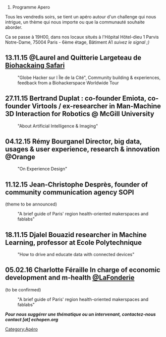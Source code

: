 # Programme Apero

Tous les vendredis soirs, se tient un apéro autour d'un challenge qui nous intrigue, un thème qui nous importe ou que la communauté souhaite aborder. 

Ca se passe à 19H00, dans nos locaux situés à l'Hôpital Hôtel-dieu 1 Parvis Notre-Dame, 75004 Paris - 6ème étage, Bâtiment A1 ''suivez le signal ;)''

== 13.11.15 @Laurel and Quitterie Largeteau de [http://biohackingsafari.com/ Biohackaing Safari] ==

:"Globe Hacker sur l Île de la Cité", Community building & experiences, feedback from a Biohackerspace Worldwide Tour

== 27.11.15 Bertrand Duplat : co-founder Emiota, co-founder Virtools / ex-researcher in Man-Machine 3D Interaction for Robotics @ McGill University ==

:"About  Artificial Intelligence & Imaging"

== 04.12.15 Rémy Bourganel Director, big data, usages & user experience, research & innovation @Orange ==

:"On Experience Design"

== 11.12.15 Jean-Christophe Desprès, founder of community communication agency SOPI ==
(theme to be announced)

:"A brief guide of Paris' region health-oriented makerspaces and fablabs" 

== 18.11.15 Djalel Bouazid researcher in Machine Learning, professor at Ecole Polytechnique ==

:"How to drive and educate data with connected devices"

== 05.02.16 Charlotte Féraille In charge of economic development and m-health [https://lafonderie-idf.fr/ @LaFonderie] ==
(to be confirmed)

:"A brief guide of Paris' region health-oriented makerspaces and fablabs" 

'''''Pour nous suggérer une thématique ou un intervenant, contactez-nous contact [at] echopen.org'''''

[[Category:Apéro]]